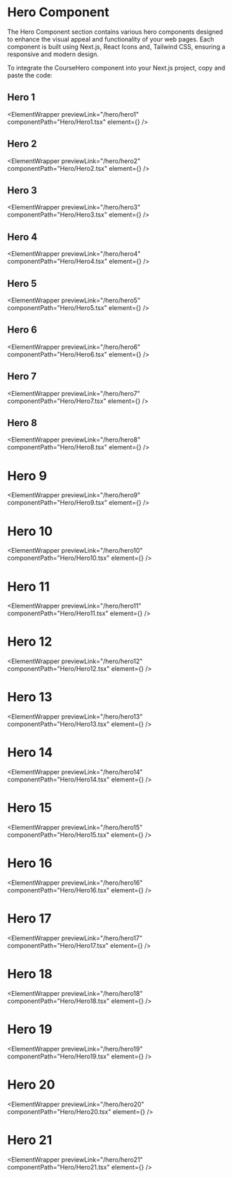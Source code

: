 

# Hero Component

The Hero Component section contains various hero components designed to enhance the visual appeal and functionality of your web pages. Each component is built using Next.js, React Icons and, Tailwind CSS, ensuring a responsive and modern design.

To integrate the CourseHero component into your Next.js project, copy and paste the code:

## Hero 1

<ElementWrapper
  previewLink="/hero/hero1"
  componentPath="Hero/Hero1.tsx"
  element={<Hero1 />}
/>

## Hero 2

<ElementWrapper
  previewLink="/hero/hero2"
  componentPath="Hero/Hero2.tsx"
  element={<Hero2 />}
/>

## Hero 3

<ElementWrapper
  previewLink="/hero/hero3"
  componentPath="Hero/Hero3.tsx"
  element={<Hero3 />}
/>

## Hero 4

<ElementWrapper
  previewLink="/hero/hero4"
  componentPath="Hero/Hero4.tsx"
  element={<Hero4 />}
/>

## Hero 5

<ElementWrapper
  previewLink="/hero/hero5"
  componentPath="Hero/Hero5.tsx"
  element={<Hero5 />}
/>

## Hero 6

<ElementWrapper
  previewLink="/hero/hero6"
  componentPath="Hero/Hero6.tsx"
  element={<Hero6 />}
/>

## Hero 7

<ElementWrapper
  previewLink="/hero/hero7"
  componentPath="Hero/Hero7.tsx"
  element={<Hero7 />}
/>

## Hero 8

<ElementWrapper
  previewLink="/hero/hero8"
  componentPath="Hero/Hero8.tsx"
  element={<Hero8 />}
/>

# Hero 9

<ElementWrapper
  previewLink="/hero/hero9"
  componentPath="Hero/Hero9.tsx"
  element={<Hero9 />}
/>

# Hero 10

<ElementWrapper
  previewLink="/hero/hero10"
  componentPath="Hero/Hero10.tsx"
  element={<Hero10 />}
/>

# Hero 11

<ElementWrapper
  previewLink="/hero/hero11"
  componentPath="Hero/Hero11.tsx"
  element={<Hero11 />}
/>

# Hero 12

<ElementWrapper
  previewLink="/hero/hero12"
  componentPath="Hero/Hero12.tsx"
  element={<Hero12 />}
/>

# Hero 13

<ElementWrapper
  previewLink="/hero/hero13"
  componentPath="Hero/Hero13.tsx"
  element={<Hero13 />}
/>

# Hero 14

<ElementWrapper
  previewLink="/hero/hero14"
  componentPath="Hero/Hero14.tsx"
  element={<Hero14 />}
/>

# Hero 15

<ElementWrapper
  previewLink="/hero/hero15"
  componentPath="Hero/Hero15.tsx"
  element={<Hero15 />}
/>

# Hero 16

<ElementWrapper
  previewLink="/hero/hero16"
  componentPath="Hero/Hero16.tsx"
  element={<Hero16 />}
/>

# Hero 17

<ElementWrapper
  previewLink="/hero/hero17"
  componentPath="Hero/Hero17.tsx"
  element={<Hero17 />}
/>

# Hero 18

<ElementWrapper
  previewLink="/hero/hero18"
  componentPath="Hero/Hero18.tsx"
  element={<Hero18 />}
/>

# Hero 19

<ElementWrapper
  previewLink="/hero/hero19"
  componentPath="Hero/Hero19.tsx"
  element={<Hero19 />}
/>

# Hero 20

<ElementWrapper
  previewLink="/hero/hero20"
  componentPath="Hero/Hero20.tsx"
  element={<Hero20 />}
/>

# Hero 21

<ElementWrapper
  previewLink="/hero/hero21"
  componentPath="Hero/Hero21.tsx"
  element={<Hero21 />}
/>
